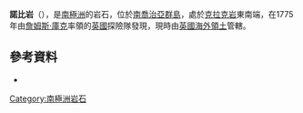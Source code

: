 {{coord|55|2|S|34|38|W|display=title}}

'''諾比岩'''（{{lang-en|Nobby}}），是[[南極洲|南極洲]]的岩石，位於[[南喬治亞群島|南喬治亞群島]]，處於[[克拉克岩|克拉克岩]]東南端，在1775年由[[詹姆斯·庫克|詹姆斯·庫克]]率領的[[英國|英國]]探險隊發現，現時由[[英國海外領土|英國海外領土]]管轄。

==參考資料==
* {{usgs-gazetteer}}

{{Antarctica-geo-stub}}
[[Category:南極洲岩石|Category:南極洲岩石]]